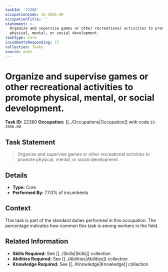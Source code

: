 ```yaml
---
taskId: '22380'
occupationCode: 25-2056.00
occupationTitle: ''
statement: >-
  Organize and supervise games or other recreational activities to promote
  physical, mental, or social development.
taskType: Core
incumbentsResponding: 77
collection: Tasks
source: onet
---
```

# Organize and supervise games or other recreational activities to promote physical, mental, or social development.

**Task ID:** 22380
**Occupation:** [[../Occupations|Occupation]] with code `25-2056.00`

## Task Statement

> Organize and supervise games or other recreational activities to promote physical, mental, or social development.

## Details

- **Type:** Core
- **Performed By:** 77.0% of incumbents

## Context

This task is part of the standard duties performed in this occupation. The percentage indicates how common this task is among workers in the field.

## Related Information

- **Skills Required:** See [[../Skills|Skills]] collection
- **Abilities Required:** See [[../Abilities|Abilities]] collection
- **Knowledge Required:** See [[../Knowledge|Knowledge]] collection
